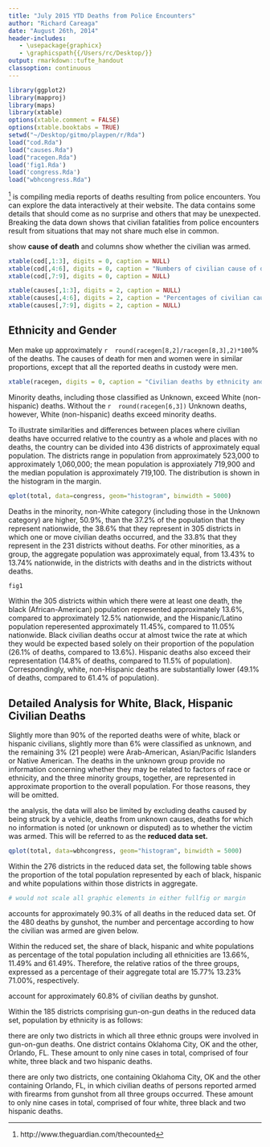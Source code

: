 ```yaml
---
title: "July 2015 YTD Deaths from Police Encounters"
author: "Richard Careaga"
date: "August 26th, 2014"
header-includes:
   - \usepackage{graphicx}
   - \graphicspath{{/Users/rc/Desktop/}}
output: rmarkdown::tufte_handout
classoption: continuous
---
```


```r
library(ggplot2)
library(mapproj)
library(maps)
library(xtable)
options(xtable.comment = FALSE)
options(xtable.booktabs = TRUE)
setwd("~/Desktop/gitmo/playpen/r/Rda")
load("cod.Rda")
load("causes.Rda")
load("racegen.Rda")
load('fig1.Rda')
load('congress.Rda')
load("wbhcongress.Rda")
``` 
\newthought{The Guardian}[^Guardian] is compiling media reports of deaths resulting from police encounters. You can explore the data interactively at their website. \marginnote{Through July, there have been `r cod[6,9]` deaths in 2015.} The data contains some details that should come as no surprise and others that may be unexpected. Breaking the data down shows that civilian fatalities from police encounters result from situations that may not share much else in common. 

\newthought{The raw totals} show **cause of death** and columns show whether the civilian was armed. \marginnote{The largest portion of deaths were due to gunshots (approximately `r  round(cod[2,9]/cod[6,9],2)*100`\%), followed by Taser (approximately `r  round(cod[4,9]/cod[6,9],2)*100`\%), custody (approximately `r  round(cod[1,9]/cod[6,9],2)*100`\%) and vehicle strikes (approximately `r  round(cod[3,9]/cod[6,9],2)*100`\%).} 

```r
xtable(cod[,1:3], digits = 0, caption = NULL) 
xtable(cod[,4:6], digits = 0, caption = "Numbers of civilian cause of death civilian weapon status")
xtable(cod[,7:9], digits = 0, caption = NULL)

xtable(causes[,1:3], digits = 2, caption = NULL) 
xtable(causes[,4:6], digits = 2, caption = "Percentages of civilian cause of death civilian weapon status")
xtable(causes[,7:9], digits = 2, caption = NULL)
```

\clearpage

## Ethnicity and Gender

Men make up approximately `r  round(racegen[8,2]/racegen[8,3],2)*100`\% of the deaths. The causes of death for men and women were in similar proportions, except that all the reported deaths in custody were men.

```r
xtable(racegen, digits = 0, caption = "Civilian deaths by ethnicity and gender")
```
Minority deaths, including those classified as Unknown, \marginnote{The Unknown category may include deaths for which no ethnicity was reported.} exceed White (non-hispanic) deaths. Without the `r  round(racegen[6,3])` Unknown deaths, however, White (non-hispanic) deaths exceed minority deaths. 

\begin{table}[ht]
\centering
\begin{tabular}{lrrrrrrr}
  \hline
 & Districts & White & Minority & Black & Hispanic & Other & Total \\ 
  \hline
 & All Districts & 197,212,409 & 116,649,314 &  39,216,485 &  34,675,395 &  42,445,713 & 313,861,723 \\ 
   & (436 districts) & 62.83$$\% & 37.17$$\% & 12.49$$\% & 11.05$$\% & 13.52$$\% & 100.00$$\% \\ 
   & Districts with Deaths & 134,811,628 &  84,802,552 &  29,839,964 &  25,150,064 &  29,500,803 & 219,614,180 \\ 
   & (305 districts) & 61.39$$\% & 38.61$$\% & 13.59$$\% & 11.45$$\% & 13.43$$\% & 100.00$$\% \\ 
   & Districts without Deaths & 62,400,781 & 31,846,762 &  9,376,521 &  9,525,331 & 12,944,910 & 94,247,543 \\ 
   & (131 districts) & 66.21$$\% & 33.79$$\% & 9.95$$\% & 10.11$$\% & 13.74$$\% & 100.00$$\% \\ 
   \hline
\end{tabular}
\end{table}
To illustrate similarities and differences between places where civilian deaths have occurred relative to the country as a whole and places with no deaths, the country can be divided into 436 districts of approximately equal population. The districts range in population from approximately 523,000 to approximately 1,060,000; the mean population is approxiately 719,900 and the median population is approximately 719,100. The distribution is shown in the histogram in the margin.
```r

qplot(total, data=congress, geom="histogram", binwidth = 5000)

```

Deaths in the minority, non-White category (including those in the Unknown category) are higher, 50.9\%, than the 37.2\% of the population that they represent nationwide, the 38.6\% that they represent in 305 districts in which one or move civilian deaths occurred, and the 33.8% that they represent in the 231 districts without deaths. For other minorities, as a group, the aggregate population was approximately equal, from 13.43\% to 13.74\% nationwide, in the districts with deaths and in the districts without deaths.

```r
fig1
```

\begin{table}[ht]
\centering
\begin{tabular}{rrrr}
  \hline
 & Female (pct) & Male (pct) & Sum (pct) \\ 
  \hline
Arab-American & 0.00 & 0.45 & 0.45 \\ 
  Asian/Pacific Islander & 0.15 & 1.78 & 1.93 \\ 
  Black & 1.19 & 24.93 & 26.11 \\ 
  Hispanic/Latino & 0.15 & 14.69 & 14.84 \\ 
  Native American & 0.00 & 1.19 & 1.19 \\ 
  Unknown & 0.15 & 6.23 & 6.38 \\ 
  White & 2.67 & 46.44 & 49.11 \\ 
  Sum & 4.30 & 95.70 & 100.00 \\ 
   \hline
\end{tabular}
\end{table}
Within the 305 districts within which there were at least one death, the black (African-American) population represented approximately 13.6\%, compared to approximately 12.5\% nationwide, and the Hispanic/Latino population reperesented approximately 11.45\%, compared to 11.05\% nationwide.\marginnote{Deaths for Hispanics exceed, and deaths for blacks substantially exceed, their proportional representation in those districts, nationwide and in districts without deaths.}  Black civilian deaths occur at almost twice the rate at which they would be expected based solely on their proportion of the population (26.1\% of deaths, compared to 13.6\%). Hispanic deaths also exceed their representation (14.8\% of deaths, compared to 11.5\% of population). Correspondingly, white, non-Hispanic deaths are substantially lower (49.1\% of deaths, compared to 61.4\% of population).

## Detailed Analysis for White, Black, Hispanic Civilian Deaths

Slightly more than 90\% of the reported deaths were of white, black or hispanic civilians, slightly more than 6\% were classified as unknown, and the remaining 3\% (21 people) were Arab-American, Asian/Pacific Islanders or Native American. The deaths in the unknown group provide no information concerning whether they may be related to factors of race or ethnicity, and the three minority groups, together, are represented in approximate proportion to the overall population. For those  reasons, they will be omitted.\sidenote{The remaining analysis will be limited to the 607 of 674 civilians in the data who are identified as white, black or hispanic.}

\newthought{To further focus} the analysis, the data will also be limited by excluding deaths caused by being struck by a vehicle, deaths from unknown causes, deaths for which no information is noted (or unknown or disputed) as to whether the victim was armed. This will be referred to as the **reduced data set.**\sidenote{The remaining analysis will be limited to the 531 of 607 white, black and hispanic civilians who died in circumstances involving police gunshot, taser application or while in police custody in combination with civilians armed with a firearm or nonlethal firearm, knife, vehicle or who were unarmed.}
```r

qplot(total, data=wbhcongress, geom="histogram", binwidth = 5000)

```


\begin{table}[ht]
\centering
\begin{tabular}{rrrrrrr}
  \hline
 & Firearm & Knife & No & Non-lethal& Vehicle & Sum \\ 
 &         &       &    & firearm   & \\
  \hline
Death in custody & - & - & 22 & - & - & 22 \\ 
  Gunshot & 292 & 81 & 62 & 22 & 23 & 480 \\ 
  Taser & - & 1 & 28 & - & - & 29 \\ 
  Sum & 292 & 82 & 112 & 22 & 23 & 531 \\ 
   \hline
\end{tabular}
\end{table}

\begin{table}[ht]
\centering
\begin{tabular}{rrr}
  \hline
Black           & 157  & 29.57\% \\ 
Hispanic/Latino &  87  & 16.38\% \\ 
White           & 287  & 54.05\% \\ 
   \hline
\end{tabular}
\end{table}

Within the 276 districts in the reduced data set, the following table shows the proportion of the total population represented by each of black, hispanic and white populations within those districts in aggregate.\marginnote{Black deaths substantially exceed the proportion of black population in the aggregate population of the districts in the reduced data set, hispanic deaths exceed the proportion of the hispanic population and white deaths are substantially lower than the white proportion of the population.}


```r
# would not scale all graphic elements in either fullfig or margin
```
\begin{table}[ht]
\centering
\begin{tabular}{rrrrr}
  \hline
  Black & Hispanic & White & All Ethnicities \\ 
  \hline
 13.66 & 11.49 & 61.49 & 100.00 \\ 
   \hline
\end{tabular}
\end{table}
\clearpage
\marginnote{Figure 4. Distributions of Civilian Deaths by Ethnicity in the reduced data set. Gray indicates non-included districts. See Fig. 2 for legend.}
\includegraphics{tri.pdf}
\clearpage
\newthought{Death by gunshot} accounts for approximately 90.3\% of all deaths in the reduced data set. Of the 480 deaths by gunshot, the number and percentage according to how the civilian was armed are given below.
\begin{table}[ht]
\centering
\begin{tabular}{rrrrrrr}
  \hline
 & & & Civilian Armed & & & \\
 & Firearm & Knife & No & Non-lethal & Vehicle & Sum \\ 
 &         &       &    & firearm & \\
  \hline
  Number  & 292 & 81 & 62 & 22 & 23 & 480 \\ 
  Percentage   & 60.83\%  & 16.88\% & 12.92\% & 4.58\% & 4.79\% & 100.00\% \\ 
  \hline
\end{tabular}
\end{table}
\begin{table}[ht]
\centering
\begin{tabular}{rrrrrrr}
  \hline
 & Firearm & Knife & No & Non-lethal firearm & Vehicle & Sum \\ 
  \hline
Black & 76 & 20 & 49 & 5 & 7 & 157 \\ 
percent& 15.83\% & 4.17\% & 10.21\% & 1.04\% & 1.46\% & 32.71\% \\ 
Hispanic& 42 & 19 & 14 & 3 & 3 & 81 \\ 
percent& 8.75\% & 3.96\% & 2.92\% & 0.62\% & 0.62\% & 16.87\% \\ 
White& 174 & 43 & 23 & 14 & 13 & 267 \\ 
percent& 36.25\% & 8.96\% & 4.79\% & 2.92\% & 2.71\% & 55.63 \\ 
   \hline
\end{tabular}
\end{table}

Within the reduced set,\marginnote{The percentage of black deaths is substantially higher, and the percentage of hispanic deaths is higher than their respective shares of the population of the 276 districts in the reduced data set. The percentage of white deaths is correspondingly lower.} the share of black, hispanic and white populations as percentage of the total population including all ethnicities are 13.66\%, 11.49\% and 61.49\%. Therefore, the relative ratios of the three groups, expressed as a percentage of their aggregate total are 15.77\% 13.23\% 71.00\%, respectively.

\newthought{"Gun-on-gun" situations} account for approximately 60.8\% of civilian deaths by gunshot. \marginnote{The percentage of black deaths is substantially higher, and the percentage of hispanic deaths is higher than their respective shares of the population of the 185 districts in the reduced data set. The percentage of white deaths is correspondingly lower.} 
\begin{table}[ht]
\centering
\begin{tabular}{rrr}
  \hline
 Ethnicity & Number & Percentage \\ 
  \hline
Black &  76 & 26.03\% \\ 
Hispanic/Latino &  42 & 14.38\% \\ 
White & 174 & 59.59\% \\ 
   \hline
\end{tabular}
\end{table}
\clearpage
Within the 185 districts comprising gun-on-gun deaths in the reduced data set, population by ethnicity is as follows:

\begin{table}[ht]
\centering
\begin{tabular}{rrrrrr}
  \hline
 White & Black & Hispanic & Other & Total \\ 
  \hline
80,498,834 &  19,221,011 &  16,045,287 &  17,058,909 & 132,824,041 \\ 
60.61\% & 14.47\% & 12.08\% & 12.84\% & 100\% \\ 
   \hline
\end{tabular}
\end{table}

\newthought{However,} \marginnote{The nine gun-on-gun deaths divided between two districts in different states are an insufficient basis to draw any conclusions concerning direct disparities among the three groups.}there are only two districts in which all three ethnic groups were involved in gun-on-gun deaths. One district contains Oklahoma City, OK and the other, Orlando, FL. These amount to only nine cases in total, comprised of four white, three black and two hispanic deaths.



\includegraphics{GonG.pdf}

\newthought{However,} there are only two districts, one containing Oklahoma City, OK and the other containing Orlando, FL, in which civilian deaths of persons reported armed with firearms from gunshot from all three groups occurred. These amount to only nine cases in total, comprised of four white, three black and two hispanic deaths. 




[^Guardian]: http://www.theguardian.com/thecounted
